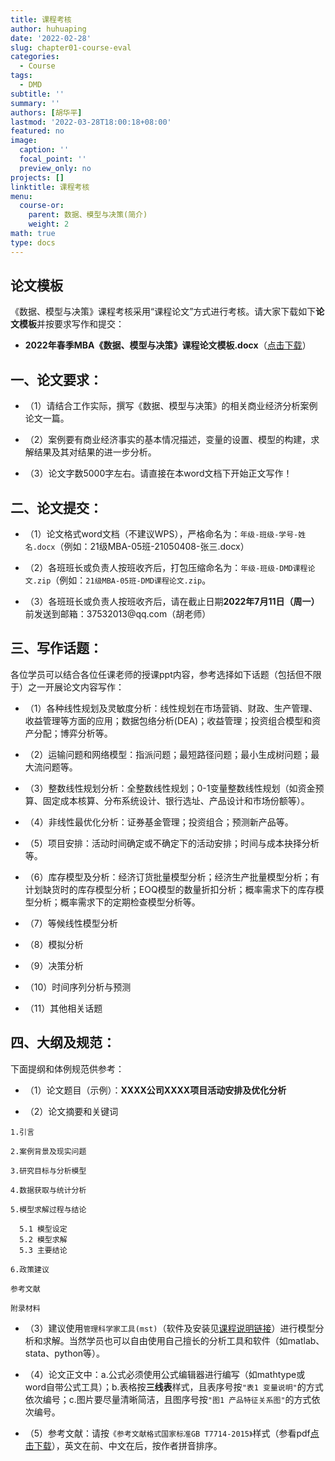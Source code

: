 ```yaml
---
title: 课程考核
author: huhuaping
date: '2022-02-28'
slug: chapter01-course-eval
categories:
  - Course
tags:
  - DMD
subtitle: ''
summary: ''
authors: [胡华平]
lastmod: '2022-03-28T18:00:18+08:00'
featured: no
image:
  caption: ''
  focal_point: ''
  preview_only: no
projects: []
linktitle: 课程考核
menu:
  course-or:
    parent: 数据、模型与决策(简介)
    weight: 2
math: true
type: docs
---
```




## **论文模板**

《数据、模型与决策》课程考核采用“课程论文”方式进行考核。请大家下载如下**论文模板**并按要求写作和提交：

- **2022年春季MBA《数据、模型与决策》课程论文模板.docx**（[点击下载](/course-or/material/dmd-2021-2022-2-sheet.docx)）



## 一、**论文要求**：

- （1）请结合工作实际，撰写《数据、模型与决策》的相关商业经济分析案例论文一篇。

- （2）案例要有商业经济事实的基本情况描述，变量的设置、模型的构建，求解结果及其对结果的进一步分析。

- （3）论文字数5000字左右。请直接在本word文档下开始正文写作！


## 二、**论文提交**：

- （1）论文格式word文档（不建议WPS），严格命名为：`年级-班级-学号-姓名.docx`（例如：21级MBA-05班-21050408-张三.docx）

- （2）各班班长或负责人按班收齐后，打包压缩命名为：`年级-班级-DMD课程论文.zip`（例如：`21级MBA-05班-DMD课程论文.zip`。

- （3）各班班长或负责人按班收齐后，请在截止日期**2022年7月11日（周一）**前发送到邮箱：37532013\@qq.com（胡老师）

## 三、**写作话题**：

各位学员可以结合各位任课老师的授课ppt内容，参考选择如下话题（包括但不限于）之一开展论文内容写作：

- （1）各种线性规划及灵敏度分析：线性规划在市场营销、财政、生产管理、收益管理等方面的应用；数据包络分析(DEA)；收益管理；投资组合模型和资产分配；博弈分析等。

- （2）运输问题和网络模型：指派问题；最短路径问题；最小生成树问题；最大流问题等。

- （3）整数线性规划分析：全整数线性规划；0-1变量整数线性规划（如资金预算、固定成本核算、分布系统设计、银行选址、产品设计和市场份额等）。

- （4）非线性最优化分析：证券基金管理；投资组合；预测新产品等。

- （5）项目安排：活动时间确定或不确定下的活动安排；时间与成本抉择分析等。

- （6）库存模型及分析：经济订货批量模型分析；经济生产批量模型分析；有计划缺货时的库存模型分析；EOQ模型的数量折扣分析；概率需求下的库存模型分析；概率需求下的定期检查模型分析等。

- （7）等候线性模型分析

- （8）模拟分析

- （9）决策分析

- （10）时间序列分析与预测

- （11）其他相关话题



## 四、**大纲及规范**：

下面提纲和体例规范供参考：

- （1）论文题目（示例）：**XXXX公司XXXX项目活动安排及优化分析**

- （2）论文摘要和关键词

```
1.引言

2.案例背景及现实问题

3.研究目标与分析模型

4.数据获取与统计分析

5.模型求解过程与结论

  5.1 模型设定
  5.2 模型求解
  5.3 主要结论

6.政策建议

参考文献

附录材料

```

- （3）建议使用`管理科学家工具(mst)`（软件及安装见[课程说明链接](/course-or/03-slide-class/00-course-schedule.html#15)）进行模型分析和求解。当然学员也可以自由使用自己擅长的分析工具和软件（如matlab、stata、python等）。

- （4）论文正文中：a.公式必须使用公式编辑器进行编写（如mathtype或word自带公式工具）；b.表格按**三线表**样式，且表序号按`"表1 变量说明"`的方式依次编号；c.图片要尽量清晰简洁，且图序号按`"图1 产品特征关系图"`的方式依次编号。

- （5）参考文献：请按`《参考文献格式国家标准GB T7714-2015》`样式（参看pdf[点击下载](/course-or/material/china-national-standard-gb-t-7714-2015.pdf)），英文在前、中文在后，按作者拼音排序。
